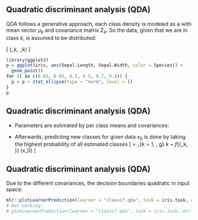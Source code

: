 
## Quadratic discriminant analysis (QDA)

QDA follows a generative approach, each class density is modeled as a
\emph{multivariate Gaussian} with mean vector $\mu_k$
and covariance matrix $\Sigma_k$.
So the data, given that we are in class $k$, is assumed to be distributed:

\[
\mathcal{N}\left(\mu_k, \Sigma_k\right)
\]

<!--
\[
\pdfxyk = \frac{1}{(2\pi)^{\frac{p}{2}}\abs{\Sigma_k}^{\frac{1}{2}}} \exp\left(-\frac{1}{2}(x - \mu_k)^T \Sigma_k^{-1} (x - \mu_k)\right)
\]
-->

```r
library(ggplot2)
p = ggplot(iris, aes(Sepal.Length, Sepal.Width, color = Species)) +
  geom_point()
for (l in c(0.01, 0.05, 0.2, 0.5, 0.7, 0.8)) {
  p = p + stat_ellipse(type = "norm", level = l)
}
p
```


## Quadratic discriminant analysis (QDA)

- Parameters are estimated by per class means and covariances:\vspace{-0.5cm}
  \begin{eqnarray*}
  \hat{\pi}_k &=& n_k / n,\text{ where $n_k$ is the number of class $k$ observations} \\
  \hat{\mu}_k &=& \sum_{i\colon y_i = k} \frac{x_i}{n_k} \\
  \hat{\Sigma_k} &=& \frac{1}{n_k - 1}\sum_{i\colon y_i = k} (x_i - \hat{\mu}_k) (x_i - \hat{\mu}_k) ^T
  \end{eqnarray*}

- Afterwards, predicting new classes for given data $x_0$ is done by taking the
  highest probability of all estimated classes
  \[
  \hat{k} = \argmax_{k = 1, \dots, g}\ \hat{\pi}_k ~ f_{\mathcal{N}(\hat{\mu}_k, \hat{\Sigma_k})} (x_0)
  \]


## Quadratic discriminant analysis (QDA)

Due to the different covariances, the decision boundaries quadratic in input space:

```r
mlr::plotLearnerPrediction(learner = "classif.qda", task = iris.task, cv = 0)
# Not working:
# plotLearnerPrediction(learner = "classif.qda", task = iris.task, err.mark = "none")
```

